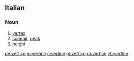==Italian==

===Noun===
{{it-noun|vertic|m|e|i}}

# [[vertex]]
# [[summit]], [[peak]]
# [[height]]

[[de:vertice]]
[[io:vertice]]
[[it:vertice]]
[[pl:vertice]]
[[ru:vertice]]
[[zh:vertice]]
